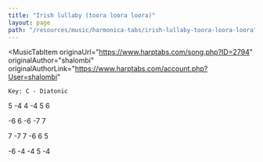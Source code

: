 ```yaml
---
title: "Irish lullaby (toora loora loora)"
layout: page
path: "/resources/music/harmonica-tabs/irish-lullaby-toora-loora-loora"
---
```


<MusicTabItem
  originaUrl="https://www.harptabs.com/song.php?ID=2794"
  originalAuthor="shalombi"
  originalAuthorLink="https://www.harptabs.com/account.php?User=shalombi"
>

    Key: C - Diatonic


5 -4  4 -4  5  6

-6  6 -6 -7  7

7 -7  7 -6  6  5

-6 -4 -4  5 -4
</MusicTabItem>
